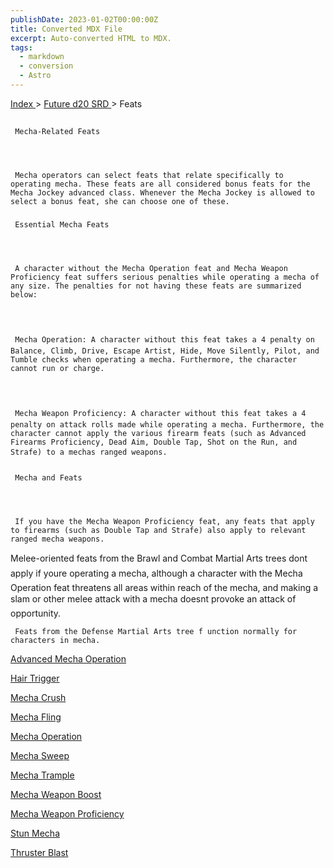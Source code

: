 ```yaml
---
publishDate: 2023-01-02T00:00:00Z
title: Converted MDX File
excerpt: Auto-converted HTML to MDX.
tags:
  - markdown
  - conversion
  - Astro
---
```







[
      Index
     ](-index)
     >
     [
      Future d20 SRD
     ](future-d20-srd-index)
     > Feats
    





## 
     Mecha-Related Feats
    



     Mecha operators can select feats that relate specifically to operating mecha. These feats are all considered bonus feats for the Mecha Jockey advanced class. Whenever the Mecha Jockey is allowed to select a bonus feat, she can choose one of these.
    


### 
     Essential Mecha Feats
    



     A character without the Mecha Operation feat and Mecha Weapon Proficiency feat suffers serious penalties while operating a mecha of any size. The penalties for not having these feats are summarized below:
    



     Mecha Operation: A character without this feat takes a 4 penalty on Balance, Climb, Drive, Escape Artist, Hide, Move Silently, Pilot, and Tumble checks when operating a mecha. Furthermore, the character cannot run or charge.
    



     Mecha Weapon Proficiency: A character without this feat takes a 4 penalty on attack rolls made while operating a mecha. Furthermore, the character cannot apply the various firearm feats (such as Advanced Firearms Proficiency, Dead Aim, Double Tap, Shot on the Run, and Strafe) to a mechas ranged weapons.
    


### 
     Mecha and Feats
    



     If you have the Mecha Weapon Proficiency feat, any feats that apply to firearms (such as Double Tap and Strafe) also apply to relevant ranged mecha weapons.
Melee-oriented feats from the Brawl and Combat Martial Arts trees dont apply if youre operating a mecha, although a character with the Mecha Operation feat threatens all areas within reach of the mecha, and making a slam or other melee attack with a mecha doesnt provoke an attack of opportunity.
    



     Feats from the Defense Martial Arts tree f unction normally for characters in mecha.
    



[
      Advanced Mecha Operation
     ](future-d20-srd-feats-mecha-related-feats-advanced-mecha-operation)




[
      Hair Trigger
     ](future-d20-srd-feats-mecha-related-feats-hair-trigger)




[
      Mecha Crush
     ](future-d20-srd-feats-mecha-related-feats-mecha-crush)




[
      Mecha Fling
     ](future-d20-srd-feats-mecha-related-feats-mecha-fling)




[
      Mecha Operation
     ](future-d20-srd-feats-mecha-related-feats-mecha-operation)




[
      Mecha Sweep
     ](future-d20-srd-feats-mecha-related-feats-mecha-sweep)




[
      Mecha Trample
     ](future-d20-srd-feats-mecha-related-feats-mecha-trample)




[
      Mecha Weapon Boost
     ](future-d20-srd-feats-mecha-related-feats-mecha-weapon-boost)




[
      Mecha Weapon Proficiency
     ](future-d20-srd-feats-mecha-related-feats-mecha-weapon-proficiency)




[
      Stun Mecha
     ](future-d20-srd-feats-mecha-related-feats-stun-mecha)




[
      Thruster Blast
     ](future-d20-srd-feats-mecha-related-feats-thruster-blast)





